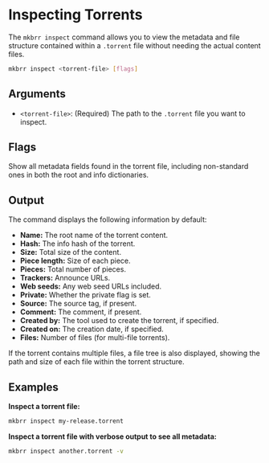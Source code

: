 # Inspecting Torrents

The `mkbrr inspect` command allows you to view the metadata and file structure contained within a `.torrent` file without needing the actual content files.

```bash
mkbrr inspect <torrent-file> [flags]
```

## Arguments

-   `<torrent-file>`: (Required) The path to the `.torrent` file you want to inspect.

## Flags

<ParamField path="--verbose, -v" type="boolean" default="false">
  Show all metadata fields found in the torrent file, including non-standard ones in both the root and info dictionaries.
</ParamField>

## Output

The command displays the following information by default:

-   **Name:** The root name of the torrent content.
-   **Hash:** The info hash of the torrent.
-   **Size:** Total size of the content.
-   **Piece length:** Size of each piece.
-   **Pieces:** Total number of pieces.
-   **Trackers:** Announce URLs.
-   **Web seeds:** Any web seed URLs included.
-   **Private:** Whether the private flag is set.
-   **Source:** The source tag, if present.
-   **Comment:** The comment, if present.
-   **Created by:** The tool used to create the torrent, if specified.
-   **Created on:** The creation date, if specified.
-   **Files:** Number of files (for multi-file torrents).

If the torrent contains multiple files, a file tree is also displayed, showing the path and size of each file within the torrent structure.

## Examples

**Inspect a torrent file:**
```bash
mkbrr inspect my-release.torrent
```

**Inspect a torrent file with verbose output to see all metadata:**
```bash
mkbrr inspect another.torrent -v

